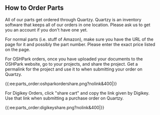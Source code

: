 ## How to Order Parts

All of our parts get ordered through Quartzy. Quartzy is an inventory software that keeps all of our orders in one location. Please ask us to get you an account if you don't have one yet.


For normal parts (i.e. stuff of Amazon), make sure you have the URL of the page for it and possibly the part number. Please enter the exact price listed on the page.

For OSHPark orders, once you have uploaded your documents to the OSHPark website, go to your projects, and share the project. Get a permalink for the project and use it to when submitting your order on Quartzy.

\{\{:ee:parts_order:oshparkordershare.png?nolink&400|\}\}


For Digikey Orders, click "share cart" and copy the link given by Digikey. Use that link when submitting a purchase order on Quartzy.

\{\{:ee:parts_order:digikeyshare.png?nolink&400|\}\}
